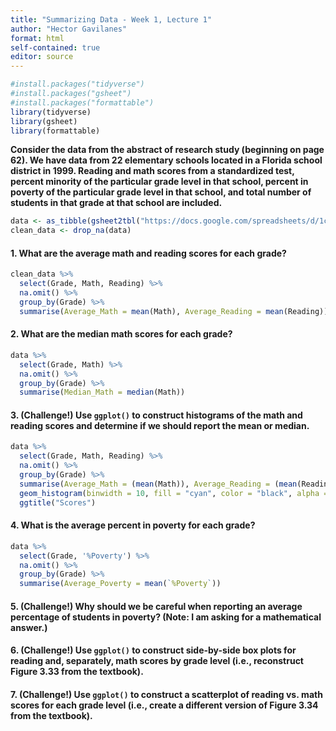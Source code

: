 ```yaml
---
title: "Summarizing Data - Week 1, Lecture 1"
author: "Hector Gavilanes"
format: html
self-contained: true
editor: source
---
```


```r
#install.packages("tidyverse")
#install.packages("gsheet")
#install.packages("formattable")
library(tidyverse)
library(gsheet)
library(formattable)
```

**Consider the data from the abstract of research study (beginning on page 62). We have data from 22 elementary schools located in a Florida school district in 1999. Reading and math scores from a standardized test, percent minority of the particular grade level in that school, percent in poverty of the particular grade level in that school, and total number of students in that grade at that school are included.**

```r
data <- as_tibble(gsheet2tbl("https://docs.google.com/spreadsheets/d/1cVGLLdILMI34xjnzHfJNHua6fJROJwCzUBFgV22OLT4/edit#gid=0"))
clean_data <- drop_na(data)
```

#### 1. What are the average math and reading scores for each grade?

```r
clean_data %>% 
  select(Grade, Math, Reading) %>% 
  na.omit() %>% 
  group_by(Grade) %>% 
  summarise(Average_Math = mean(Math), Average_Reading = mean(Reading)) 

```

#### 2. What are the median math scores for each grade?

```r
data %>% 
  select(Grade, Math) %>% 
  na.omit() %>% 
  group_by(Grade) %>% 
  summarise(Median_Math = median(Math))
```

#### 3. (Challenge!) Use `ggplot()` to construct histograms of the math and reading scores and determine if we should report the mean or median. 

```r
data %>%
  select(Grade, Math, Reading) %>% 
  na.omit() %>% 
  group_by(Grade) %>% 
  summarise(Average_Math = (mean(Math)), Average_Reading = (mean(Reading))) %>%   ggplot(aes(x = Average_Math))+
  geom_histogram(binwidth = 10, fill = "cyan", color = "black", alpha = 0.9, position = "identity")+
  ggtitle("Scores")
```

#### 4. What is the average percent in poverty for each grade?

```r
data %>%
  select(Grade, '%Poverty') %>%
  na.omit() %>%
  group_by(Grade) %>%
  summarise(Average_Poverty = mean(`%Poverty`))
```

#### 5. (Challenge!) Why should we be careful when reporting an average percentage of students in poverty? (Note: I am asking for a mathematical answer.)

#### 6. (Challenge!) Use `ggplot()` to construct side-by-side box plots for reading and, separately, math scores by grade level (i.e., reconstruct Figure 3.33 from the textbook).

#### 7. (Challenge!) Use `ggplot()` to construct a scatterplot of reading vs. math scores for each grade level (i.e., create a different version of Figure 3.34 from the textbook).





